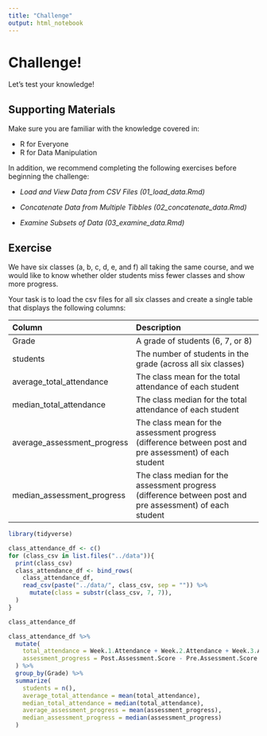```yaml
---
title: "Challenge"
output: html_notebook
---
```


# Challenge!

Let's test your knowledge!

## Supporting Materials

Make sure you are familiar with the knowledge covered in:

-   R for Everyone
-   R for Data Manipulation

In addition, we recommend completing the following exercises before beginning the challenge:

-   *Load and View Data from CSV Files* *(01_load_data.Rmd)*

-   *Concatenate Data from Multiple Tibbles* *(02_concatenate_data.Rmd)*

-   *Examine Subsets of Data (03_examine_data.Rmd)*

## Exercise

We have six classes (a, b, c, d, e, and f) all taking the same course, and we would like to know whether older students miss fewer classes and show more progress.

Your task is to load the csv files for all six classes and create a single table that displays the following columns:

| Column                      | Description                                                                                               |
|:-------------------------|:---------------------------------------------|
| Grade                       | A grade of students (6, 7, or 8)                                                                          |
| students                    | The number of students in the grade (across all six classes)                                              |
| average_total_attendance    | The class mean for the total attendance of each student                                                   |
| median_total_attendance     | The class median for the total attendance of each student                                                 |
| average_assessment_progress | The class mean for the assessment progress (difference between post and pre assessment) of each student   |
| median_assessment_progress  | The class median for the assessment progress (difference between post and pre assessment) of each student |

```r
library(tidyverse)
```

```r
class_attendance_df <- c()
for (class_csv in list.files("../data")){
  print(class_csv)
  class_attendance_df <- bind_rows(
    class_attendance_df,
    read_csv(paste("../data/", class_csv, sep = "")) %>% 
      mutate(class = substr(class_csv, 7, 7)),
  )
}

class_attendance_df
```

```r
class_attendance_df %>%
  mutate(
    total_attendance = Week.1.Attendance + Week.2.Attendance + Week.3.Attendance + Week.4.Attendance + Week.5.Attendance,
    assessment_progress = Post.Assessment.Score - Pre.Assessment.Score
  ) %>%
  group_by(Grade) %>%
  summarize(
    students = n(),
    average_total_attendance = mean(total_attendance),
    median_total_attendance = median(total_attendance),
    average_assessment_progress = mean(assessment_progress),
    median_assessment_progress = median(assessment_progress)
  )
```
